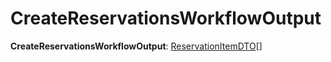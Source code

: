 
# CreateReservationsWorkflowOutput

 **CreateReservationsWorkflowOutput**: [ReservationItemDTO](../../../../../inventory_next/interfaces/inventory_next.ReservationItemDTO/page.mdx)[]
